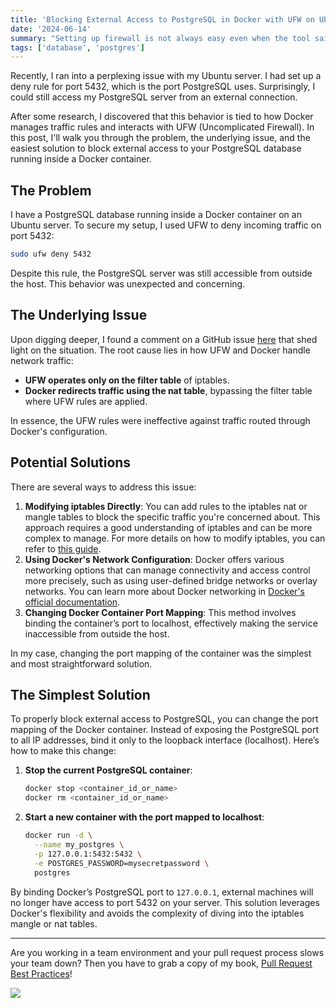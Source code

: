 ```yaml
---
title: 'Blocking External Access to PostgreSQL in Docker with UFW on Ubuntu'
date: '2024-06-14'
summary: "Setting up firewall is not always easy even when the tool said it's uncomplicated"
tags: ['database', 'postgres']
---
```


Recently, I ran into a perplexing issue with my Ubuntu server. I had set up a deny rule for port 5432, which is the port PostgreSQL uses. Surprisingly, I could still access my PostgreSQL server from an external connection.

After some research, I discovered that this behavior is tied to how Docker manages traffic rules and interacts with UFW (Uncomplicated Firewall). In this post, I'll walk you through the problem, the underlying issue, and the easiest solution to block external access to your PostgreSQL database running inside a Docker container.

## The Problem

I have a PostgreSQL database running inside a Docker container on an Ubuntu server. To secure my setup, I used UFW to deny incoming traffic on port 5432:

```sh
sudo ufw deny 5432
```

Despite this rule, the PostgreSQL server was still accessible from outside the host. This behavior was unexpected and concerning.

## The Underlying Issue

Upon digging deeper, I found a comment on a GitHub issue [here](https://github.com/moby/moby/issues/4737#issuecomment-38044320) that shed light on the situation. The root cause lies in how UFW and Docker handle network traffic:

- **UFW operates only on the filter table** of iptables.
- **Docker redirects traffic using the nat table**, bypassing the filter table where UFW rules are applied.

In essence, the UFW rules were ineffective against traffic routed through Docker's configuration.

## Potential Solutions

There are several ways to address this issue:

1. **Modifying iptables Directly**: You can add rules to the iptables nat or mangle tables to block the specific traffic you're concerned about. This approach requires a good understanding of iptables and can be more complex to manage. For more details on how to modify iptables, you can refer to [this guide](https://www.digitalocean.com/community/tutorials/how-the-iptables-firewall-works).
2. **Using Docker's Network Configuration**: Docker offers various networking options that can manage connectivity and access control more precisely, such as using user-defined bridge networks or overlay networks. You can learn more about Docker networking in [Docker's official documentation](https://docs.docker.com/network/).
3. **Changing Docker Container Port Mapping**: This method involves binding the container’s port to localhost, effectively making the service inaccessible from outside the host.

In my case, changing the port mapping of the container was the simplest and most straightforward solution.

## The Simplest Solution

To properly block external access to PostgreSQL, you can change the port mapping of the Docker container. Instead of exposing the PostgreSQL port to all IP addresses, bind it only to the loopback interface (localhost). Here’s how to make this change:

1. **Stop the current PostgreSQL container**:

   ```sh
   docker stop <container_id_or_name>
   docker rm <container_id_or_name>
   ```

2. **Start a new container with the port mapped to localhost**:

   ```sh
   docker run -d \
     --name my_postgres \
     -p 127.0.0.1:5432:5432 \
     -e POSTGRES_PASSWORD=mysecretpassword \
     postgres
   ```

By binding Docker’s PostgreSQL port to `127.0.0.1`, external machines will no longer have access to port 5432 on your server. This solution leverages Docker's flexibility and avoids the complexity of diving into the iptables mangle or nat tables.

---

Are you working in a team environment and your pull request process slows your team down? Then you have to grab a copy of my book, [Pull Request Best Practices](https://pr.nico.fyi)!

![](/static/images/articles/pull-request-best-practices.png)
